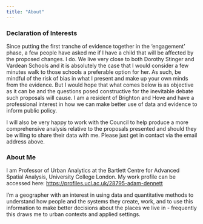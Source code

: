 ```yaml
---
title: "About"
---
```


### Declaration of Interests

Since putting the first tranche of evidence together in the 'engagement' phase, a few people have asked me if I have a child that will be affected by the proposed changes. I do. We live very close to both Dorothy Stinger and Vardean Schools and it is absolutely the case that I would consider a few minutes walk to those schools a preferable option for her. As such, be mindful of the risk of bias in what I present and make up your own minds from the evidence. But I would hope that what comes below is as objective as it can be and the questions posed constructive for the inevitable debate such proposals will cause. I am a resident of Brighton and Hove and have a professional interest in how we can make better use of data and evidence to inform public policy.

I will also be very happy to work with the Council to help produce a more comprehensive analysis relative to the proposals presented and should they be willing to share their data with me. Please just get in contact via the email address above.

### About Me

I am Professor of Urban Analytics at the Bartlett Centre for Advanced Spatial Analysis, University College London. My work profile can be accessed here: <https://profiles.ucl.ac.uk/28795-adam-dennett>

I’m a geographer with an interest in using data and quantitative methods to understand how people and the systems they create, work, and to use this information to make better decisions about the places we live in - frequently this draws me to urban contexts and applied settings.
